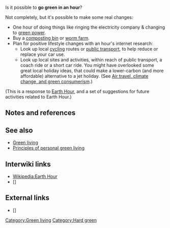 Is it possible to '''go green in an hour'''?

Not completely, but it's possible to make some real changes:
* One hour of doing things like ringing the electricity company & changing to [[green power]].
* Buy a [[composting bin]] or [[worm farm]]. 
* Plan for positive lifestyle changes with an hour's internet research:
** Look up local [[cycling]] routes or [[public transport]], to help reduce or replace your car use.
** Look up local sites and activities, within reach of public transport, a coach ride or a short car ride. You might have overlooked some great local holiday ideas, that could make a lower-carbon (and more affordable) alternative to a jet holiday. (See [[Air travel, climate change, and green consumerism]].)

(This is a response to [[Earth Hour]], and a set of suggestions for future activities related to Earth Hour.)

== Notes and references ==
{{reflist}}

== See also ==

* [[Green living]]
* [[Principles of personal green living]]

== Interwiki links ==

* [[Wikipedia:Earth Hour]]
* []

== External links ==
{{add links}}

* [] 

{{stub}}

[[Category:Green living]]
[[Category:Hard green]]